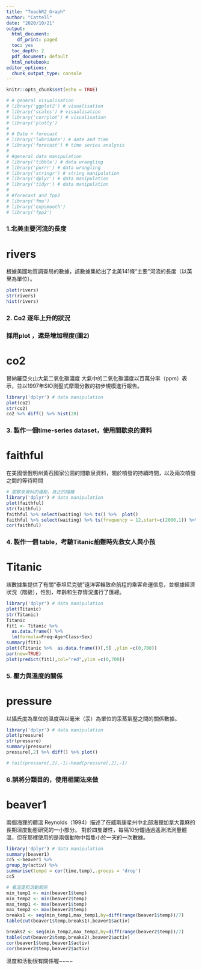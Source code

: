 ```yaml
---
title: "TeachR2_Graph"
author: "Cattell"
date: "2020/10/21"
output:
  html_document:
    df_print: paged
  toc: yes
  toc_depth: 2
  pdf_document: default
  html_notebook: 
editor_options:
  chunk_output_type: console
---
```


```r
knitr::opts_chunk$set(echo = TRUE)
```


```r
# # general visualisation
# library('ggplot2') # visualisation
# library('scales') # visualisation
# library('corrplot') # visualisation
# library('plotly')
# 
# # Date + forecast
# library('lubridate') # date and time
# library('forecast') # time series analysis
# 
# #general data manipulation
# library('tibble') # data wrangling
# library('purrr') # data wrangling
# library('stringr') # string manipulation
# library('dplyr') # data manipulation
# library('tidyr') # data manipulation
# 
# #forecast and fpp2
# library('fma')
# library('expsmooth')
# library('fpp2')
```


### 1.北美主要河流的長度
# rivers
根據美國地質調查局的數據，該數據集給出了北美141條“主要”河流的長度（以英里為單位）。
```r
plot(rivers)
str(rivers)
hist(rivers)
```


### 2. Co2 逐年上升的狀況
### 採用plot ，還是增加程度(圖2)
# co2
冒納羅亞火山大氣二氧化碳濃度
大氣中的二氧化碳濃度以百萬分率（ppm）表示，並以1997年SIO測壓式摩爾分數的初步規模進行報告。
```r
library('dplyr') # data manipulation
plot(co2)
str(co2)
co2 %>% diff() %>% hist(20)
```


### 3. 製作一個time-series dataset，使用間歇泉的資料
# faithful
在美國懷俄明州黃石國家公園的間歇泉資料，關於噴發的持續時間，以及兩次噴發之間的等待時間
```r
# 間歇泉資料的優點，真正的隨機
library('dplyr') # data manipulation
plot(faithful)
str(faithful)
faithful %>% select(waiting) %>% ts() %>%  plot()
faithful %>% select(waiting) %>% ts(frequency = 12,start=c(2000,1)) %>% plot()
cor(faithful)
```


### 4. 製作一個 table，考驗Titanic船難時先救女人與小孩
# Titanic
該數據集提供了有關“泰坦尼克號”遠洋客輪致命航程的乘客命運信息，並根據經濟狀況（階級），性別，年齡和生存情況進行了匯總。
```r
library('dplyr') # data manipulation
plot(Titanic)
str(Titanic)
Titanic
fit1 <- Titanic %>% 
  as.data.frame() %>% 
  lm(formula=Freq~Age+Class+Sex) 
summary(fit1)
plot((Titanic %>%  as.data.frame())[,5] ,ylim =c(0,700))
par(new=TRUE)
plot(predict(fit1),col="red",ylim =c(0,700))
```


### 5. 壓力與溫度的關係
# pressure
以攝氏度為單位的溫度與以毫米（汞）為單位的汞蒸氣壓之間的關係數據。
```r
library('dplyr') # data manipulation
plot(pressure)
str(pressure)  
summary(pressure)
pressure[,2] %>% diff() %>% plot()

# tail(pressure[,2],-1)-head(pressure[,2],-1)
```


### 6.誤將分類目的，使用相關法來做
# beaver1
兩個海狸的體溫
Reynolds（1994）描述了在威斯康星州中北部海狸加拿大蓖麻的長期溫度動態研究的一小部分。 對於四隻雌性，每隔10分鐘通過遙測法測量體溫，但在那裡使用的是兩個動物中每隻小於一天的一次數據。
```r
library('dplyr') # data manipulation
summary(beaver1)
cc5 <-beaver1 %>% 
group_by(activ) %>% 
summarise(tempd = cor(time,temp),.groups = 'drop') 
cc5

# 看溫度和活動關係
min_temp1 <- min(beaver1$temp)
min_temp2 <- min(beaver2$temp)
max_temp1 <- max(beaver1$temp)
max_temp2 <- max(beaver2$temp)
breaks1 <- seq(min_temp1,max_temp1,by=diff(range(beaver1$temp))/7)
table(cut(beaver1$temp,breaks1),beaver1$activ)

breaks2 <- seq(min_temp2,max_temp2,by=diff(range(beaver2$temp))/7)
table(cut(beaver2$temp,breaks2),beaver2$activ)
cor(beaver1$temp,beaver1$activ)
cor(beaver2$temp,beaver2$activ)
```

溫度和活動很有關係喔~~~~
